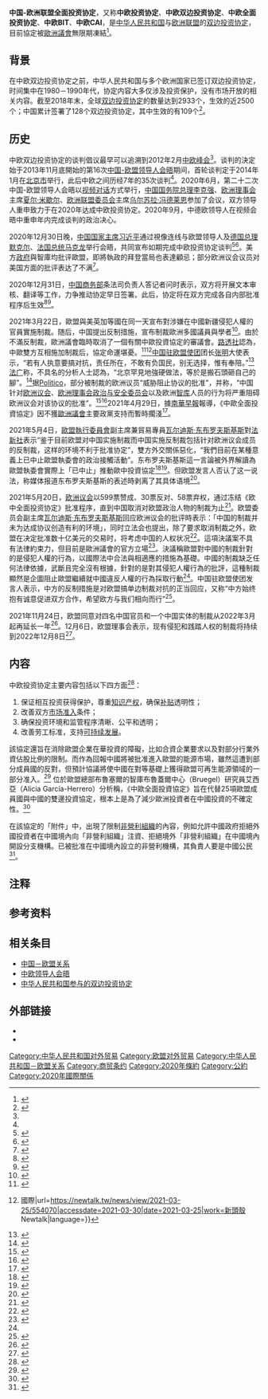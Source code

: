 {{distinguish|中歐自由貿易協定}}
{{NoteTA
|zh-cn:20世纪80-90年代;zh-tw:1980－1990年代
}}
{{Infobox Treaty
| name = 中欧投资协定
| long_name = 中国-欧洲联盟全面投资协定<br>China-EU Comprehensive Agreement on Investment
| image =European_Union_China_Locator.svg 
| image_width = 
| type = [[国际投资协定|双边投资协定]]（Bilateral Investment Treaty，BIT）
| condition = 歐洲議會凍結批准程序
| date_drafted = 2020年12月30日
| date_signed = 
| location_signed = 
| date_sealed = 
| date_effective = 
| condition_effective = 
| date_expiration = 
| signatories = 
| parties = {{flag|PRC}} <hr />
{{flagicon|EU}} [[欧洲联盟|欧洲联盟]]<br />
| depositor = 
| language =
| languages =  [[中文|中文]]、[[欧洲联盟语言|欧洲联盟语言]]
| website =
| wikisource = 
}}

'''中国-欧洲联盟全面投资协定'''，又称'''中欧投资协定'''、'''中欧双边投资协定'''、'''中欧全面投资协定'''、'''中欧BIT'''{{NoteTag|即[[双边投资协定|双边投资协定]]（Bilateral Investment Treaty）的英文首字母缩写}}、'''中欧CAI'''，是[[中华人民共和国|中华人民共和国]]与[[欧洲联盟|欧洲联盟]]的[[国际投资协定|双边投资协定]]，目前協定被[[歐洲議會|歐洲議會]]無限期凍結<ref name="凍結">{{cite news |title=歐盟議會凍結中歐投資協定 要求中方解除制裁 |url=https://www.bbc.com/zhongwen/trad/world-57197738 |work=BBC |date=2021年5月21日}}</ref>。

== 背景 ==
在中欧双边投资协定之前，中华人民共和国与多个欧洲国家已签订双边投资协定，时间集中在1980－1990年代，协定内容大多仅涉及投资保护，没有市场开放的相关内容。截至2018年末，全球[[双边投资协定|双边投资协定]]的数量达到2933个，生效的近2500个；中国累计签署了128个双边投资协定，其中生效的有109个<ref name="商务历史1">{{Cite web|title=中美、中欧BIT谈判|url=http://history.mofcom.gov.cn/?newchina=%E4%B8%AD%E7%BE%8E%E3%80%81%E4%B8%AD%E6%AC%A7bit%E8%B0%88%E5%88%A4-2|accessdate=2021-01-02|author=|date=|format=|work=history.mofcom.gov.cn|publisher=商务历史(子网站)-[[中华人民共和国商务部|中华人民共和国商务部]]|language=zh|author1=白光裕|author2=马林静|archive-date=2019-06-10|archive-url=https://web.archive.org/web/20190610113704/http://history.mofcom.gov.cn/?newchina=%e4%b8%ad%e7%be%8e%e3%80%81%e4%b8%ad%e6%ac%a7bit%e8%b0%88%e5%88%a4-2|dead-url=no}}</ref>。

== 历史 ==
中欧双边投资协定的谈判倡议最早可以追溯到2012年2月[[中欧领导人会晤|中欧峰会]]<ref name="商务历史1" />。谈判的決定始于2013年11月底開始的第16次[[中欧领导人会晤|中国-欧盟领导人会晤]]期间，首轮谈判定于2014年1月在[[北京市|北京市]]举行，此后中欧之间历经7年的35次谈判<ref name="东方财富网1" />。2020年6月，第二十二次中国-欧盟领导人会晤以[[视频对话|视频对话]]方式举行，[[中华人民共和国国务院总理|中国国务院总理]][[李克强|李克强]]、[[歐盟高峰會|欧洲理事会]]主席[[夏尔·米歇尔|夏尔·米歇尔]]、[[欧洲联盟委员会|欧洲联盟委员会]]主席[[乌尔苏拉·冯德莱恩|乌尔苏拉·冯德莱恩]]参加了会议，双方领导人重申致力于在2020年达成中欧投资协定。2020年9月，中德欧领导人在视频会晤中重申年内完成谈判的政治决心{{NoteTag|[[德国|德国]]是时任欧盟理事会[[欧洲联盟理事会主席国|轮值主席国]]，因此[[德国总理|德国总理]][[安格拉·默克尔|安格拉·默克尔]]也参与了此次会议。}}。

2020年12月30日晚，[[中华人民共和国主席|中国国家主席]][[习近平|习近平]]通过視像连线与欧盟领导人{{NoteTag|即[[歐盟高峰會|欧洲理事会]]主席[[夏尔·米歇尔|夏尔·米歇尔]]、[[欧洲联盟委员会|欧洲联盟委员会]]主席[[乌尔苏拉·冯德莱恩|乌尔苏拉·冯德莱恩]]。}}及[[德国总理|德国总理]][[安格拉·默克爾|默克尔]]、[[法国总统|法国总统]][[埃马纽埃尔·马克龙|马克龙]]举行会晤，共同宣布如期完成中欧投资协定谈判<ref name="中新网1">{{Cite web|title=历时七年，中欧投资协定是这么谈过来的|url=https://www.chinanews.com/gn/2021/01-01/9376639.shtml|accessdate=2021-01-02|author=|date=2021-01-01|format=|work=中新网|publisher=|language=}}</ref><ref>{{Cite news|title=中国和欧盟达成历史性投资协定 减少投资限制开放市场|url=https://www.bbc.com/zhongwen/simp/business-55482098|newspaper=BBC中文網|accessdate=2021-01-02|language=zh-hans|author=|date=2020-12-30|work=|publisher=|format=|archive-date=2021-01-10|archive-url=https://web.archive.org/web/20210110234423/https://www.bbc.com/zhongwen/simp/business-55482098|dead-url=no}}</ref>。美方[[美国政府|政府]]與智庫均批评歐盟，即將執政的拜登當局也表達顧忌；部分欧洲议会议员对美国方面的批评表达了不满<ref>{{Cite news|title=對中共綏靖？華盛頓痛批歐盟與中國達成投資協定|url=https://www.voacantonese.com/a/EU-China-investment-US-20201231/5721150.html|accessdate=2021-03-24|language=zh-hans|author=|date=2021-01-01|work=|publisher=VOA|format=|dead-url=no}}</ref>。

2020年12月31日，[[中华人民共和国商务部|中国商务部]]条法司负责人答记者问时表示，双方将开展文本审核、翻译等工作，力争推动协定早日签署。此后，协定将在双方完成各自内部批准程序后生效<ref name="第一财经1">{{Cite web|title=中欧投资协定谈判如期完成！商务部：协定采取准入前国民待遇加负面清单模式|url=https://www.yicai.com/news/100897153.html|accessdate=2021-01-02|author=|date=2020-12-31|format=|work=第一财经网|publisher=|language=|archive-date=2021-01-27|archive-url=https://web.archive.org/web/20210127044642/https://www.yicai.com/news/100897153.html|dead-url=no}}</ref><ref>{{Cite web|title=中国商务部条法司负责人就如期完成中欧投资协定谈判答记者问|url=http://www.mofcom.gov.cn/article/i/jyjl/j/202012/20201203027761.shtml|accessdate=2021-01-02|author=|date=2020-12-31|format=|work=中华人民共和国商务部|publisher=|language=}}</ref>。

2021年3月22日，歐盟與美英加等國在同一天宣布對涉嫌在中國新疆侵犯人權的官員實施制裁。随后，中国提出反制措施，宣布制裁歐洲多國議員與學者<ref>{{Cite web|title=中国制裁的欧方10名人员与4个机构都是什么来头？|url=https://www.thepaper.cn/newsDetail_forward_11859467|accessdate=2021-03-24||language=zh-cn}}</ref>。由於不滿反制裁，歐洲議會臨時取消了一個有關中歐投資協定的審議會。[[路透社|路透社]]認為，中歐雙方互相施加制裁后，協定命運堪憂。<ref>{{Cite news|title=焦点：欧洲议会取消讨论中欧投资协定会议 双方互施制裁后协定命运堪忧|url=https://www.reuters.com/article/eu-china-0323-tues-wrapup-idCNKBS2BG02X|newspaper=Reuters|date=2021-03-24|accessdate=2021-03-30|language=en|first=Reuters|last=Staff}}</ref><ref>{{Cite web|title=歐盟議員撂話：北京沒取消制裁 歐中投資協定不會過 {{!}} 國際|url=https://newtalk.tw/news/view/2021-03-25/554070|accessdate=2021-03-30|date=2021-03-25|work=新頭殼 Newtalk|language=}}</ref>[[中国驻欧盟使团大使列表|中国驻欧盟使团]]团长[[张明_(1957年)|张明]]大使表示，“若有人执意要搞对抗，责任所在，不敢有负国民，别无选择，惟有奉陪。”<ref>{{Cite web|title=中方制裁欧方10人4实体，专家：人权议题上，欧盟没资格扮演“仲裁者”角色|url=https://world.huanqiu.com/article/42PzPSjnuAJ|accessdate=2021-03-30|work=world.huanqiu.com}}</ref>[[法广|法广]]称，不具名的分析人士認為，“北京罕見地強硬做法，等於是搬石頭砸自己的腳”。<ref>{{Cite news|title=中西對抗下 中歐全面投資協定議會審議臨時取消|url=https://www.rfi.fr/tw/%E4%B8%AD%E5%9C%8B/20210323-%E4%B8%AD%E8%A5%BF%E5%B0%8D%E6%8A%97%E4%B8%8B-%E4%B8%AD%E6%AD%90%E5%85%A8%E9%9D%A2%E6%8A%95%E8%B3%87%E5%8D%94%E5%AE%9A%E8%AD%B0%E6%9C%83%E5%AF%A9%E8%AD%B0%E8%87%A8%E6%99%82%E5%8F%96%E6%B6%88|accessdate=2021-03-24|language=zh-hans|author=|date=2021-03-23|work=|publisher=法廣|format=|dead-url=no}}</ref>据[[Politico|Politico]]，部分被制裁的欧洲议员“威胁阻止协议的批准”，并称，“中国针对[[欧洲议会|欧洲议会]]、[[欧盟高峰会|欧洲理事会]][[政治与安全委员会|政治与安全委员会]]以及欧洲[[智库|智库]]人员的行为将严重阻碍欧洲议会对该协议的批准”。<ref name="poli_China_throws">{{Cite web |title=China throws EU trade deal to the wolf warriors |last=Lau |first=Stuart |publisher=[[Politico|Politico]] |date=March 22, 2021 |access-date=March 23, 2021 |url= https://www.politico.eu/article/china-throws-eu-trade-deal-to-the-wolf-warriors-sanctions-investment-pact/}}</ref><ref name="reut_EU-China">{{Cite web |title=EU-China deal grinds into reverse after tit-for-tat sanctions |last=Blenkinsop |first=Philip |agency=[[Reuters|Reuters]] |date=March 23, 2021 |access-date=March 23, 2021 |url= https://www.reuters.com/article/us-eu-china-trade-idUSKBN2BF276 }}</ref>2021年4月29日，據[[南華早報|南華早報]]報導，《中歐全面投資協定》因不獲[[歐洲議會|歐洲議會]]主要政黨支持而暫時擱淺<ref>{{Cite web|title=中歐投資協定不獲大多數歐洲議會主要政黨支持　據報或已胎死腹中|url=https://www.hk01.com/即時國際/618514/中歐投資協定不獲大多數歐洲議會主要政黨支持-據報或已胎死腹中|work=香港01|author=王晶晶|date=2021-04-29|language=zh-hk}}</ref>。

2021年5月4日，[[歐盟執行委員會|歐盟執行委員會]]副主席兼貿易專員[[瓦尔迪斯·东布罗夫斯基斯|瓦尔迪斯·东布罗夫斯基斯]]對[[法新社|法新社]]表示“鉴于目前欧盟对中国实施制裁而中国实施反制裁包括针对欧洲议会成员的反制裁，这样的环境不利于批准协定”，雙方外交關係惡化，“我們目前在某種意義上已中止歐盟執委會的政治接觸活動”。东布罗夫斯基斯這一言論被外界解讀為歐盟執委會實際上「已中止」推動歐中投資協定<ref>{{cite news |title=欧盟贸易主管：推动批准中欧投资协定的努力已经暂停 |url=https://www.voachinese.com/a/eu-efforts-to-ratify-china-investment-agreement-suspended-20210504/5878042.html |accessdate=2021-05-05 |agency=美国之音}}</ref><ref>{{cite news |title=歐中關係惡化 歐盟執委會中止推動投資協定 |url=https://www.cna.com.tw/news/firstnews/202105050006.aspx |agency=中央社 |date=2021-05-05}}</ref>。但欧盟发言人否认了这一说法，称媒体报道东布罗夫斯基斯的表述時剥离了其具体语境<ref>{{cite news |title=欧盟暂停推动批准中欧投资协定？欧盟发言人否认 |url=https://www.thepaper.cn/newsDetail_forward_12536310|work=澎湃新闻|author=南博一}}</ref>。

2021年5月20日，[[欧洲议会|欧洲议会]]以599票赞成、30票反对、58票弃权，通过冻结《欧中全面投资协定》批准程序，直到中国取消对欧盟政治人物的制裁为止<ref>{{cite web |last1=Emmott |first1=Robin |title=EU parliament freezes China deal ratification until Beijing lifts sanctions |url=https://www.reuters.com/world/china/eu-parliament-freezes-china-deal-ratification-until-beijing-lifts-sanctions-2021-05-20/ |website=Reuters |accessdate=2021-05-20 |date=2021-05-20}}</ref>。欧盟委员会副主席[[瓦尔迪斯·东布罗夫斯基斯|瓦尔迪斯·东布罗夫斯基斯]]回应欧洲议会的批评時表示：「中国的制裁并未为达成协议创造有利的环境」，同时立法会也提出，除了要求取消制裁之外，欧盟在决定批准数十亿美元的交易时，将考虑中国的人权状况<ref>{{Cite web|title=EU threatens to freeze huge investment deal with China|url=https://apnews.com/article/europe-china-global-trade-business-government-and-politics-5ed6dea43040222777b9b1185d107e3d|access-date=2021-05-22|date=2021-05-20|work=AP NEWS}}</ref>。這項決議案不具有法律約束力，但目前是歐洲議會的官方立場<ref>{{cite news |title=中歐投資協定批准程序遭凍結！ 歐洲議會要北京解除制裁 |url=https://udn.com/news/story/6809/5474641?from=udn-catebreaknews_ch2 |work=經濟日報 |date=2021-05-21}}</ref>。決議稱歐盟對中國的制裁針對的是侵犯人權的行為，以國際法中合法與相適應的措施為基礎。中國的制裁缺乏任何法律依據，武斷且完全沒有根據，針對的是對其侵犯人權行為的批評，這種制裁顯然是企圖阻止歐盟繼續就中國違反人權的行為採取行動<ref name="凍結"/>。中国驻欧盟使团发言人表示，中方的反制措施是对欧盟搞单边制裁对抗的正当回应，又称“中方始终抱有诚意促进双方合作，希望欧方与我们相向而行”<ref>{{Cite web|title=欧洲议会称将“冻结”关于批准中欧投资协定的讨论，中方回应|url=http://news.ycwb.com/2021-05/21/content_40024198.htm|access-date=2021-09-04|date=2021-05-21|work=news.ycwb.com|editor=郑宗敏}}</ref>。

2021年11月24日，欧盟同意对四名中国官员和一个中国实体的制裁从2022年3月起再延长一年<ref>{{Cite news|title=EU extends human rights sanctions, including on Chinese officials|url=https://www.reuters.com/world/eu-extends-human-rights-sanctions-including-chinese-officials-2021-11-24/|newspaper=Reuters|date=2021-11-24|accessdate=2022-01-03|language=en|first=Robin|last=Emmott}}</ref>。12月6日，欧盟理事会表示，现有侵犯和践踏人权的制裁将持续到2022年12月8日<ref>{{Cite web|title=EU Global Human Rights Sanctions Regime - annual review of annex|url=https://www.consilium.europa.eu/en/press/press-releases/2021/12/06/eu-global-human-rights-sanctions-regime-annual-review-of-annex/|access-date=2022-01-03|work=www.consilium.europa.eu|language=en}}</ref>。

== 内容 ==
中欧投资协定主要内容包括以下四方面<ref name="东方财富网1">{{Cite web|title=一文读懂中欧投资协定内容及影响 _ 东方财富网|url=http://finance.eastmoney.com/a/202012301757149048.html|accessdate=2021-01-02|author=[[东吴证券|东吴证券]]|date=2020-12-31|format=|work=finance.eastmoney.com|publisher=|language=|archive-date=2021-02-13|archive-url=https://web.archive.org/web/20210213162912/https://finance.eastmoney.com/a/202012301757149048.html|dead-url=no}}</ref>：
# 保证相互投资获得保护，尊重[[知识产权|知识产权]]，确保[[补贴|补贴]]透明性；
# 改善双方[[市场准入|市场准入]]条件；
# 确保投资环境和监管程序清晰、公平和透明；
# 改善劳工标准，支持[[可持续发展|可持续发展]]。
該協定還旨在消除歐盟企業在華投資的障礙，比如合資企業要求以及對部分行業外資佔股比例的限制。而作為回報中國將被批准進入歐盟的能源市場，雖然這遭到部分成員國的反對，但預計協議將使中國在對等基礎上獲得歐盟可再生能源領域的一部分准入。<ref>{{Cite news|title=中國和歐盟達成歷史性投資協定 減少投資限制開放市場|url=https://www.bbc.com/zhongwen/trad/business-55482098|newspaper=BBC News 中文|accessdate=2022-04-06|language=zh-hant}}</ref> 位於歐盟總部布魯塞爾的智庫布魯蓋爾中心（Bruegel）研究員艾西亞（Alicia García-Herrero）分析稱，《中歐全面投資協定》旨在代替25項歐盟成員國與中國的雙邊投資協定，根本上是為了減少歐洲投資者在中國投資的不確定性。<ref>{{Cite news|title=歐盟暫緩批准歷史性投資協定 中歐關係面臨考驗|url=https://www.bbc.com/zhongwen/trad/world-57009103|newspaper=BBC News 中文|accessdate=2022-04-06|language=zh-hant}}</ref>

在該協定的「附件」中，出現了限制[[非營利組織|非營利組織]]的內容，例如允許中國政府拒絕外國投資者在中國境內向「非營利組織」注資、拒絕境外「非營利組織」在中國境內開設分支機構。已被批准在中國境內設立的非營利機構，其負責人要是中國公民<ref>{{cite news |title=德媒：歐中投資協定 外國NGO「意外中槍」 |url=https://udn.com/news/story/6809/5364070 |agency=中央社 |date=2021-04-03}}</ref>。

== 注释 ==
{{NoteFoot}}

== 参考资料 ==
{{Reflist|2}}

== 相关条目 ==
* [[中国－欧盟关系|中国－欧盟关系]]
* [[中欧领导人会晤|中欧领导人会晤]]
* [[中华人民共和国参与的双边投资协定|中华人民共和国参与的双边投资协定]]

== 外部链接 ==
*{{Cite web|title=我国对外签订双边投资协定一览表Bilateral Investment Treaty|url=http://tfs.mofcom.gov.cn/article/Nocategory/201111/20111107819474.shtml|accessdate=|author=条法司|date=2016-12-12|format=|publisher=[[中华人民共和国商务部|中华人民共和国商务部]]|language=zh|archive-date=2020-02-15|archive-url=https://web.archive.org/web/20200215120614/http://tfs.mofcom.gov.cn/article/Nocategory/201111/20111107819474.shtml|dead-url=no}}
*{{Cite web|title=Key elements of the EU-China Comprehensive Agreement on Investment|url=https://ec.europa.eu/commission/presscorner/detail/en/IP_20_2542|accessdate=|author=|date=2020-12-30|format=|publisher=[[欧洲联盟委员会|欧洲联盟委员会]]|language=en|archive-date=2021-01-11|archive-url=https://web.archive.org/web/20210111094420/https://ec.europa.eu/commission/presscorner/detail/en/ip_20_2542|dead-url=no}}

[[Category:中华人民共和国对外贸易|Category:中华人民共和国对外贸易]]
[[Category:欧盟对外贸易|Category:欧盟对外贸易]]
[[Category:中华人民共和国－欧盟关系|Category:中华人民共和国－欧盟关系]]
[[Category:商贸条约|Category:商贸条约]]
[[Category:2020年條約|Category:2020年條約]]
[[Category:公約|Category:公約]]
[[Category:2020年國際關係|Category:2020年國際關係]]